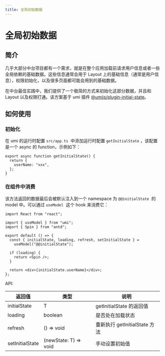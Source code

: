 ```yaml
---
title: 全局初始数据
---
```


# 全局初始数据

## 简介

几乎大部分中台项目都有一个需求，就是在整个应用加载前请求用户信息或者一些全局依赖的基础数据。这些信息通常会用于 Layout 上的基础信息（通常是用户信息），权限初始化，以及很多页面都可能会用到的基础数据。

在中台最佳实践中，我们提供了一个极简的方式来初始化这部分数据，并且和 Layout 以及权限打通。该方案基于 umi 插件 [@umijs/plugin-initial-state](https://umijs.org/zh-CN/plugins/plugin-initial-state)。

## 如何使用

### 初始化

在 umi 的运行时配置 `src/app.ts`  中添加运行时配置 `getInitialState` ，该配置是一个 async 的 function，示例如下：

```tsx | pure
export async function getInitialState() {
  return {
    userName: "xxx",
  };
}
```

### 在组件中消费

该方法返回的数据最后会被默认注入到一个 namespace 为 `@@initialState`  的 model 中。可以通过 `useModel`  这个 hook 来消费它：

```tsx | pure
import React from "react";

import { useModel } from "umi";
import { Spin } from "antd";

export default () => {
  const { initialState, loading, refresh, setInitialState } =
    useModel("@@initialState");

  if (loading) {
    return <Spin />;
  }

  return <div>{initialState.userName}</div>;
};
```

API:

| 返回值          | 类型                  | 说明                          |
| --------------- | --------------------- | ----------------------------- |
| initialState    | T                     | getInitialState 的返回值      |
| loading         | boolean               | 是否处在加载状态              |
| refresh         | () => void            | 重新执行 getInitialState 方法 |
| setInitialState | (newState: T) => void | 手动设置初始值                |
